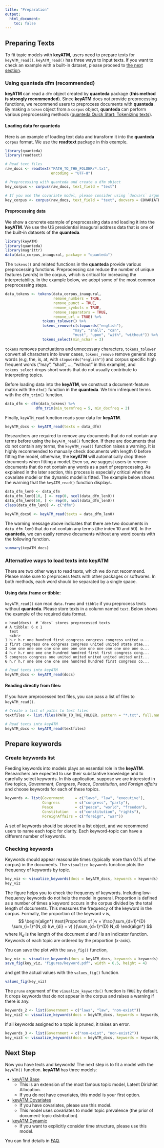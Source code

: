 ```yaml
---
title: "Preparation"
output: 
  html_document:
    toc: false
---
```


## Preparing Texts
To fit topic models with **keyATM**, users need to prepare texts for `keyATM_read()`. `keyATM_read()` has three ways to input texts. If you want to check an example with a built-in dataset, please proceed to [the next section](Preparation.html#reading-documents-into-keyatm).

### Using quanteda dfm (**recommended**)

**keyATM** can read a `dfm` object created by **quanteda** package (**this method is strongly recommended**). Since **keyATM** does not provide preprocessing functions, we recommend users to preprocess documents with **quanteda**. 
By making a `token` object from a `corpus` object, **quanteda** can perform various preprocessing methods ([quanteda Quick Start: Tokenizing texts](https://quanteda.io/articles/quickstart.html#tokenizing-texts)).


#### Loading data for **quanteda**
Here is an example of loading text data and transform it into the **quanteda** `corpus` format.
We use the **readtext** package in this example.
```r
library(quanteda)
library(readtext)

# Read text files
raw_docs <- readtext("PATH_TO_THE_FOLDER/*.txt",
                     encoding = "UTF-8")

# Preprocessing with quanteda and create a dfm object
key_corpus <- corpus(raw_docs, text_field = "text")

# If you use the covariate model, please consider using `docvars` argument
key_corpus <- corpus(raw_docs, text_field = "text", docvars = COVARIATES)
```


#### Preprocessing data
We show a concrete example of preprocessing data and loading it into the **keyATM**. 
We use the US presidential inaugural address data that is one of the built-in datasets of the **quanteda**.
```r
library(keyATM)
library(quanteda)
library(magrittr)
data(data_corpus_inaugural, package = "quanteda")
```

The `tokens()` and related functions in the **quanteda** provide various preprocessing functions. Preprocessing can reduce the number of unique features (words) in the corpus, which is critical for increasing the interpretability. In the example below, we adopt some of the most common preprocessing steps.
```r
data_tokens <- tokens(data_corpus_inaugural,
                      remove_numbers = TRUE, 
                      remove_punct = TRUE, 
                      remove_symbols = TRUE,
                      remove_separators = TRUE,
                      remove_url = TRUE) %>%
                 tokens_tolower() %>%
                 tokens_remove(c(stopwords("english"), 
                               "may", "shall", "can",
                               "must", "upon", "with", "without")) %>%
                 tokens_select(min_nchar = 3)
```
`tokens` removes punctuations and unnecessary characters, 
`tokens_tolower` convert all characters into lower cases,
`tokens_remove` remove general stop words (e.g, the, is, at, with `stopwords("english")`)
and corpus specific high frequent words ("may", "shall", ..., "without" in this example), 
and `tokens_select` drops
short words that do not usually contribute to interpreting topics.

Before loading data into the **keyATM**, we construct a document-feature matrix 
with the `dfm()` function in the **quanteda**. We trim infrequent terms with the `dfm_trim()` function.

```r
data_dfm <- dfm(data_tokens) %>%
              dfm_trim(min_termfreq = 5, min_docfreq = 2)
```

Finally, `keyATM_read` function reads your data for **keyATM**.

```r
keyATM_docs <- keyATM_read(texts = data_dfm)
```

Researchers are required to remove any documents 
that do not contain any terms
before using the `keyATM_read()` function.
If there are documents that do not contain any terms, 
the `keyATM_read()` function raises a warning.
It is highly recommended to manually check documents with length 0
before fitting the model, otherwise, the **keyATM** will
automatically drop these documents when fitting a model.
Even so, we suggest users to remove documents that do not contain
any words as a part of preprocessing. As explained in the later section, 
this process is especially 
critical when the covariate model or the dynamic model is fitted. 
The example below shows the warning that the
`keyATM_read()` function displays.


```r
data_dfm_len0 <- data_dfm
data_dfm_len0[10, ] <- rep(0, ncol(data_dfm_len0))
data_dfm_len0[50, ] <- rep(0, ncol(data_dfm_len0))
class(data_dfm_len0) <- c("dfm")
```

```r
keyATM_docs0 <- keyATM_read(texts = data_dfm_len0)
```

The warning message above indicates that there are two documents 
in `data_dfm_len0` that do not contain any terms (the index 10 and 50). 
In the **quanteda**, we can easily remove documents 
without any word counts with the following function.

```r
summary(keyATM_docs)
```


### Alternative ways to load texts into **keyATM**
There are two other ways to read texts, which we do not recommend. 
Please make sure to preprocess texts with other packages or softwares. 
In both methods, each word should be separated by a single space. 

#### Using data.frame or tibble:
`keyATM_read()` can read `data.frame` and `tibble` if you preprocess texts without **quanteda**. 
Please store texts in a column named `text`.
Below shows the example of the required data format.

```
> head(docs)  # `docs` stores preprocessed texts
# A tibble: 6 x 1
  text                                                                      
  <chr>                                                                     
1 h.r h.r one hundred first congress congress congress united u...
2 first congress one congress congress united united state stae...
3 one one one one one one one one one one one one one one one o...
4 h.r h.r one one one hundred hundred first first congress cong...
5 congress congress one united united united united united unit...
6 h.r h.r one one one one one hundred hundred first congress co...
```

```r
# Read texts into keyATM
keyATM_docs <- keyATM_read(docs)
```

#### Reading directly from files:
If you have preprocessed text files, you can pass a list of files to `keyATM_read()`.
```r
# Create a list of paths to text files
textfiles <- list.files(PATH_TO_THE_FOLDER, pattern = "*.txt", full.names = TRUE)

# Read texts into keyATM
keyATM_docs <- keyATM_read(textfiles)
```

## Prepare keywords
### Create keywords list
Feeding keywords into models plays an essential role in the **keyATM**. 
Researchers are expected to use their substantive knowledge and
to carefully select keywords.
In this application, suppose we are interested in five topics, 
*Government*, *Congress*, *Peace*, *Constitution*, and *Foreign affairs*
and choose keywords for each of these topics.
```r
keywords <- list(Government     = c("laws", "law", "executive"),
                 Congress       = c("congress", "party"),
                 Peace          = c("peace", "world", "freedom"),
                 Constitution   = c("constitution", "rights"),
                 ForeignAffairs = c("foreign", "war"))
```

A set of keywords should be stored in a list object, and we recommend users to name each topic for clarity.
Each keyword-topic can have a different number of keywords.

### Checking keywords
Keywords should appear reasonable times (typically more than 0.1% of the corpus) in the documents.
The `visualize_keywords` function plots the frequency of keywords by topic.

```r
key_viz <- visualize_keywords(docs = keyATM_docs, keywords = keywords)
key_viz
```
The figure helps you to check the frequency of keywords. Including low-frequency keywords do not help the model in general. 
Proportion is defined as a number of times a keyword occurs in the corpus divided by the total length of documents. This measures the frequency of the keyword in the corpus. Formally, the proportion of the keyword $v$ is,
$$
\begin{align*}
    \text{Proportion of }v = \frac{\sum_{d=1}^{D} \sum_{i=1}^{N_d} I(w_{di} = v) }{\sum_{d=1}^{D} N_d}
\end{align*}
$$
where $N_d$ is the length of the document $d$ and $I$ is an indicator function. Keywords of each topic are ordered by the proportion (x-axis).

You can save the plot with the `save_fig()` function,
```r
key_viz <- visualize_keywords(docs = keyATM_docs, keywords = keywords)
save_fig(key_viz, "figures/keyword.pdf", width = 6.5, height = 4)
```

and get the actual values with the `values_fig()` function.

```r
values_fig(key_viz) 
```

The `prune` argument of the `visualize_keywords()` function is `TRUE` by default. 
It drops keywords that do not appear in the corpus 
and raises a warning if there is any.
```r
keywords_2 <- list(Government = c("laws", "law", "non-exist"))
key_viz2 <- visualize_keywords(docs = keyATM_docs, keywords = keywords_2)
```

If all keywords assigned to a topic is pruned, it raises an error.
```r
keywords_3 <- list(Government = c("non-exist", "non-exist2"))
key_viz3 <- visualize_keywords(docs = keyATM_docs, keywords = keywords_3)
```

## Next Step
Now you have texts and keywords! The next step is to fit a model with the `keyATM()` function. **keyATM** has three models:

* [keyATM Base](keyATM_base.html)
  * This is an extension of the most famous topic model, Latent Dirichlet Allocation.
  * If you do not have covariates, this model is your first option.
* [keyATM Covariates](keyATM_cov.html)
  * If you have covariates, please use this model.
  * This model uses covariates to model topic prevalence (the prior of document-topic distribution).
* [keyATM Dynamic](keyATM_dynamic.html)
  * If you want to explicitly consider time structure, please use this model.


You can find details in [FAQ](FAQ.html#which-model-to-use).


